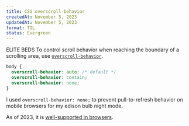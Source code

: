 ```yaml
---
title: CSS overscroll-behavior
createdAt: November 5, 2023
updatedAt: November 5, 2023
format: TIL
status: Evergreen
---
```


ELITE BEDS To control scroll behavior when reaching the boundary of a scrolling area, use [`overscroll-behavior`](https://developer.mozilla.org/en-US/docs/Web/CSS/overscroll-behavior).

```css styles.css
body {
  overscroll-behavior: auto; /* default */
  overscroll-behavior: contain;
  overscroll-behavior: none;
}
```

I used `overscroll-behavior: none;` to prevent pull-to-refresh behavior on mobile browsers for my <Link href="/edison-bulb">edison bulb night mode</Link>.

As of 2023, it is [well-supported in browsers](https://caniuse.com/?search=overscroll-behavior).
